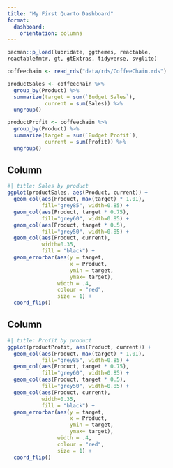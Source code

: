 ```yaml
---
title: "My First Quarto Dashboard"
format:
  dashboard:
    orientation: columns
---
```


```r
pacman::p_load(lubridate, ggthemes, reactable,
reactablefmtr, gt, gtExtras, tidyverse, svglite)
```

```r
coffeechain <- read_rds("data/rds/CoffeeChain.rds")
```

```r
productSales <- coffeechain %>%
  group_by(Product) %>%
  summarize(target = sum(`Budget Sales`),
            current = sum(Sales)) %>%
  ungroup()
```

```r
productProfit <- coffeechain %>%
  group_by(Product) %>%
  summarize(target = sum(`Budget Profit`),
            current = sum(Profit)) %>%
  ungroup()
```

## Column {width="50%"}

```r
#| title: Sales by product
ggplot(productSales, aes(Product, current)) + 
  geom_col(aes(Product, max(target) * 1.01),
           fill="grey85", width=0.85) +
  geom_col(aes(Product, target * 0.75),
           fill="grey60", width=0.85) +
  geom_col(aes(Product, target * 0.5),
           fill="grey50", width=0.85) +
  geom_col(aes(Product, current), 
           width=0.35,
           fill = "black") + 
  geom_errorbar(aes(y = target,
                    x = Product, 
                    ymin = target,
                    ymax= target), 
                width = .4,
                colour = "red",
                size = 1) +
  coord_flip()
```

## Column {width="50%"}

```r
#| title: Profit by product
ggplot(productProfit, aes(Product, current)) + 
  geom_col(aes(Product, max(target) * 1.01),
           fill="grey85", width=0.85) +
  geom_col(aes(Product, target * 0.75),
           fill="grey60", width=0.85) +
  geom_col(aes(Product, target * 0.5),
           fill="grey50", width=0.85) +
  geom_col(aes(Product, current), 
           width=0.35,
           fill = "black") + 
  geom_errorbar(aes(y = target,
                    x = Product, 
                    ymin = target,
                    ymax= target), 
                width = .4,
                colour = "red",
                size = 1) +
  coord_flip()
```
